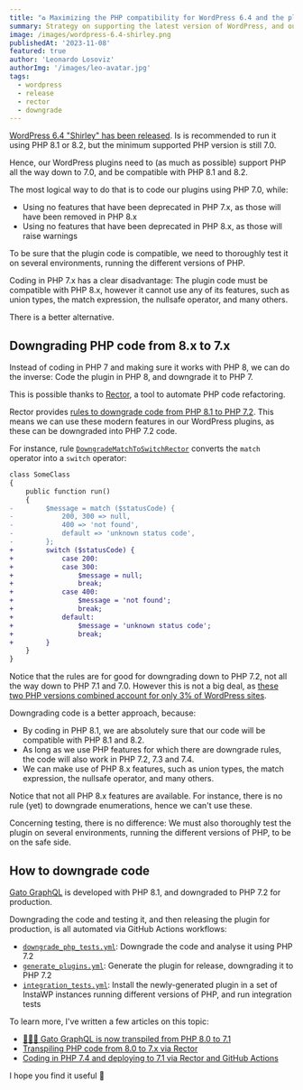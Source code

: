 ```yaml
---
title: "♻️ Maximizing the PHP compatibility for WordPress 6.4 and the plugin directory"
summary: Strategy on supporting the latest version of WordPress, and our WordPress plugins
image: /images/wordpress-6.4-shirley.png
publishedAt: '2023-11-08'
featured: true
author: 'Leonardo Losoviz'
authorImg: '/images/leo-avatar.jpg'
tags:
  - wordpress
  - release
  - rector
  - downgrade
---
```


[WordPress 6.4 "Shirley" has been released](https://wordpress.org/news/2023/11/shirley/). Is is recommended to run it using PHP 8.1 or 8.2, but the minimum supported PHP version is still 7.0.

Hence, our WordPress plugins need to (as much as possible) support PHP all the way down to 7.0, and be compatible with PHP 8.1 and 8.2.

The most logical way to do that is to code our plugins using PHP 7.0, while:

- Using no features that have been deprecated in PHP 7.x, as those will have been removed in PHP 8.x
- Using no features that have been deprecated in PHP 8.x, as those will raise warnings

To be sure that the plugin code is compatible, we need to thoroughly test it on several environments, running the different versions of PHP.

Coding in PHP 7.x has a clear disadvantage: The plugin code must be compatible with PHP 8.x, however it cannot use any of its features, such as union types, the match expression, the nullsafe operator, and many others.

There is a better alternative.

## Downgrading PHP code from 8.x to 7.x

Instead of coding in PHP 7 and making sure it works with PHP 8, we can do the inverse: Code the plugin in PHP 8, and downgrade it to PHP 7.

This is possible thanks to [Rector](https://github.com/rectorphp/rector/), a tool to automate PHP code refactoring.

Rector provides [rules to downgrade code from PHP 8.1 to PHP 7.2](https://github.com/rectorphp/rector-downgrade-php/blob/main/docs/rector_rules_overview.md). This means we can use these modern features in our WordPress plugins, as these can be downgraded into PHP 7.2 code.

For instance, rule [`DowngradeMatchToSwitchRector`](https://github.com/rectorphp/rector-downgrade-php/blob/main/docs/rector_rules_overview.md#downgradematchtoswitchrector) converts the `match` operator into a `switch` operator:

```diff
class SomeClass
{
    public function run()
    {
-        $message = match ($statusCode) {
-            200, 300 => null,
-            400 => 'not found',
-            default => 'unknown status code',
-        };
+        switch ($statusCode) {
+            case 200:
+            case 300:
+                $message = null;
+                break;
+            case 400:
+                $message = 'not found';
+                break;
+            default:
+                $message = 'unknown status code';
+                break;
+        }
    }
}
```

Notice that the rules are for good for downgrading down to PHP 7.2, not all the way down to PHP 7.1 and 7.0. However this is not a big deal, as [these two PHP versions combined account for only 3% of WordPress sites](https://wordpress.org/about/stats/#php_versions).

Downgrading code is a better approach, because:

- By coding in PHP 8.1, we are absolutely sure that our code will be compatible with PHP 8.1 and 8.2.
- As long as we use PHP features for which there are downgrade rules, the code will also work in PHP 7.2, 7.3 and 7.4.
- We can make use of PHP 8.x features, such as union types, the match expression, the nullsafe operator, and many others.

Notice that not all PHP 8.x features are available. For instance, there is no rule (yet) to downgrade enumerations, hence we can't use these.

Concerning testing, there is no difference: We must also thoroughly test the plugin on several environments, running the different versions of PHP, to be on the safe side.

## How to downgrade code

[Gato GraphQL](/) is developed with PHP 8.1, and downgraded to PHP 7.2 for production.

Downgrading the code and testing it, and then releasing the plugin for production, is all automated via GitHub Actions workflows:

- [`downgrade_php_tests.yml`](https://github.com/GatoGraphQL/GatoGraphQL/blob/1.0.15/.github/workflows/downgrade_php_tests.yml): Downgrade the code and analyse it using PHP 7.2
- [`generate_plugins.yml`](https://github.com/GatoGraphQL/GatoGraphQL/blob/1.0.15/.github/workflows/generate_plugins.yml): Generate the plugin for release, downgrading it to PHP 7.2
- [`integration_tests.yml`](https://github.com/GatoGraphQL/GatoGraphQL/blob/1.0.15/.github/workflows/integration_tests.yml): Install the newly-generated plugin in a set of InstaWP instances running different versions of PHP, and run integration tests

To learn more, I've written a few articles on this topic:

- [🦸🏿‍♂️ Gato GraphQL is now transpiled from PHP 8.0 to 7.1](/blog/the-plugin-is-now-transpiled-from-php-80-to-71/)
- [Transpiling PHP code from 8.0 to 7.x via Rector](https://blog.logrocket.com/transpiling-php-code-from-8-0-to-7-x-via-rector/)
- [Coding in PHP 7.4 and deploying to 7.1 via Rector and GitHub Actions](https://blog.logrocket.com/coding-in-php-7-4-and-deploying-to-7-1-via-rector-and-github-actions/)

I hope you find it useful 🙏
